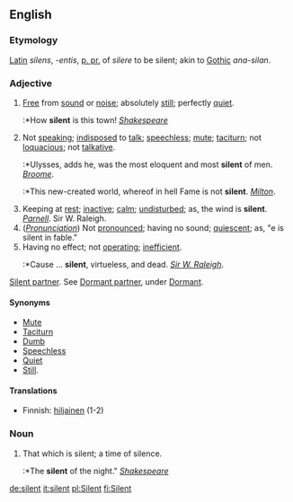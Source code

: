 ==English==

===Etymology===
[[Latin]] ''silens'', ''-entis'', [[p. pr.]] of ''silere'' to be silent; akin to [[Gothic]] ''ana-silan''.

===Adjective===
#[[Free]] from [[sound]] or [[noise]]; absolutely [[still]]; perfectly [[quiet]].
#:*How '''silent''' is this town! ''[[Shakespeare]]''
#Not [[speaking]]; [[indisposed]] to [[talk]]; [[speechless]]; [[mute]]; [[taciturn]]; not [[loquacious]]; not [[talkative]].
#:*Ulysses, adds he, was the most eloquent and most '''silent''' of men. ''[[Broome]]''.
#:*This new-created world, whereof in hell Fame is not '''silent'''. ''[[Milton]]''.
#Keeping at [[rest]]; [[inactive]]; [[calm]]; [[undisturbed]]; as, the wind is '''silent'''. ''[[Parnell]]''. Sir W. Raleigh.
#(''[[Pronunciation]]'') Not [[pronounce]]d; having no sound; [[quiescent]]; as, "e is silent in fable."
#Having no effect; not [[operate|operating]]; [[inefficient]].
#:*Cause ... '''silent''', virtueless, and dead. ''[[Raleigh|Sir W. Raleigh]]''.

[[Silent partner]]. See [[Dormant partner]], under [[Dormant]]. 

====Synonyms====
*[[Mute]]
*[[Taciturn]]
*[[Dumb]]
*[[Speechless]]
*[[Quiet]]
*[[Still]].

====Translations====
*Finnish: [[hiljainen]] (1-2)

===Noun===
#That which is silent; a time of silence.
#:*The '''silent''' of the night." ''[[Shakespeare]]''

[[de:silent]]
[[it:silent]]
[[pl:Silent]]
[[fi:Silent]]